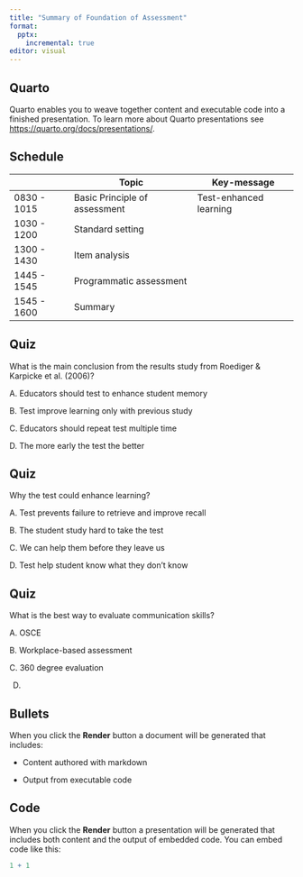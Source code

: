 ```yaml
---
title: "Summary of Foundation of Assessment"
format:
  pptx:
    incremental: true
editor: visual
---
```


## Quarto

Quarto enables you to weave together content and executable code into a finished presentation. To learn more about Quarto presentations see <https://quarto.org/docs/presentations/>.

## Schedule

|             | Topic                         | Key-message            |
|-------------|-------------------------------|------------------------|
| 0830 - 1015 | Basic Principle of assessment | Test-enhanced learning |
| 1030 - 1200 | Standard setting              |                        |
| 1300 - 1430 | Item analysis                 |                        |
| 1445 - 1545 | Programmatic assessment       |                        |
| 1545 - 1600 | Summary                       |                        |

## Quiz

What is the main conclusion from the results study from Roediger & Karpicke et al. (2006)?

A. Educators should test to enhance student memory

B. Test improve learning only with previous study

C. Educators should repeat test multiple time

D. The more early the test the better

## Quiz {.scrollable}

Why the test could enhance learning?

A. Test prevents failure to retrieve and improve recall

::: {.fragment .highlight-red}
B. The student study hard to take the test
:::

C. We can help them before they leave us

D. Test help student know what they don't know

## Quiz

What is the best way to evaluate communication skills?

A. OSCE

B. Workplace-based assessment

C. 360 degree evaluation

D.  

## Bullets

When you click the **Render** button a document will be generated that includes:

::: incremental
-   Content authored with markdown

-   Output from executable code
:::

## Code

When you click the **Render** button a presentation will be generated that includes both content and the output of embedded code. You can embed code like this:

```r
1 + 1
```
